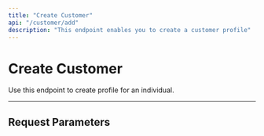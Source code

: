 ```yaml
---
title: "Create Customer"
api: "/customer/add"
description: "This endpoint enables you to create a customer profile"
---
```


# Create Customer

Use this endpoint to create profile for an individual.

---

## Request Parameters

